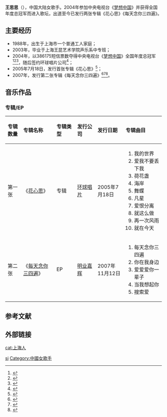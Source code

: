 {{otheruse|王思思}}
{{Veil|time=2015-09-12T07:46:16+00:00}}
{{藝人
|姓名 = 王思思
|類型 = 女歌手
|圖片 = 
|圖片簡介 = 
|原名 =  
|英文名 =  
|羅馬拼音 = 
|綽號 =  
|出生日期 = {{birth_date_and _age|1988|11|13}}
|出生地點 = {{CHN}}[[上海市|上海市]][[长宁区|长宁区]]
|母校 = [[上海王昆艺术学院|上海王昆艺术学院]]
|国籍 ={{PRC}}
|音樂類型 = 國語流行  
|職業 = [[歌手|歌手]] 
|唱片公司 =  
|经纪公司 =  
|相關團體 = [[梦想中国|梦想中国]]
|網站 = 
}}
'''王思思'''（{{bd|1988年|11月13日|catIdx=W王}}），中国大陆女歌手。2004年参加中央电视台《[[梦想中国|梦想中国]]》并获得全国年度总冠军而进入歌坛，出道至今已发行两张专辑《花心思》《每天念你三四遍》。

==主要经历==
*1988年，出生于上海市一个普通工人家庭；
*2003年，毕业于上海王昆艺术学院声乐系中专班；
*2004年，以386175短信票数夺得中央电视台《[[梦想中国|梦想中国]]》全国年度总冠军<ref>{{Cite web |url=http://ent.sina.com.cn/2004-10-25/0617543793.html |title=王思思捧走“金蝶” 中国平民偶像诞生 |accessdate=2015-01-17 |archive-date=2016-03-04 |archive-url=https://web.archive.org/web/20160304124913/http://ent.sina.com.cn/2004-10-25/0617543793.html |dead-url=no }}</ref><ref>{{Cite web |url=http://ent.sina.com.cn/x/2006-06-30/09121141397.html |title=王思思：《梦想中国》还欠我100万元 |accessdate=2015-01-17 |archive-date=2015-06-10 |archive-url=https://web.archive.org/web/20150610231307/http://ent.sina.com.cn/x/2006-06-30/09121141397.html |dead-url=no }}</ref><ref>{{Cite web |url=http://ent.sina.com.cn/x/2005-07-19/1630784537.html |title=“梦想中国”造就梦想起点 冠军王思思走向歌坛 |accessdate=2015-01-17 |archive-date=2015-06-10 |archive-url=https://web.archive.org/web/20150610212602/http://ent.sina.com.cn/x/2005-07-19/1630784537.html |dead-url=no }}</ref>，随后签约环球唱片公司<ref>{{Cite web |url=http://music.yule.sohu.com/20050719/n226361228.shtml |title=环球新人王思思发片 李咏首先其冲当嘉宾 |accessdate=2015-01-17 |archive-date=2016-03-05 |archive-url=https://web.archive.org/web/20160305022047/http://music.yule.sohu.com/20050719/n226361228.shtml |dead-url=no }}</ref>；
*2005年7月18日，发行首张专辑《花心思》<ref>{{Cite web |url=http://ent.sina.com.cn/y/o/2005-07-19/1223784281.html |title=平民偶像王思思首张大碟发售 李咏到场鼎力助阵 |accessdate=2015-01-17 |archive-date=2015-06-10 |archive-url=https://web.archive.org/web/20150610231501/http://ent.sina.com.cn/y/o/2005-07-19/1223784281.html |dead-url=no }}</ref>；
*2007年，发行第二张专辑《每天念你三四遍》<ref>{{Cite web |url=http://ent.163.com/07/0621/15/3HH5QPEV00031H0O.html |title=“梦想中国”冠军王思思沉寂两年复出 |accessdate=2015-01-17 |archive-date=2015-06-10 |archive-url=https://web.archive.org/web/20150610215026/http://ent.163.com/07/0621/15/3HH5QPEV00031H0O.html |dead-url=no }}</ref><ref>{{Cite web |url=http://ent.sina.com.cn/y/2007-06-21/11431606955.shtml |title=04年梦想中国冠军王思思 沉寂两年再度复出 |accessdate=2015-01-17 |archive-date=2015-06-10 |archive-url=https://web.archive.org/web/20150610223437/http://ent.sina.com.cn/y/2007-06-21/11431606955.shtml |dead-url=no }}</ref><ref>{{Cite web |url=http://ent.163.com/07/1025/18/3RLVNT9800031H0O.html |title=首届梦想中国冠军王思思全新唱片隆重推出 |accessdate=2015-01-17 |archive-date=2015-06-10 |archive-url=https://web.archive.org/web/20150610230850/http://ent.163.com/07/1025/18/3RLVNT9800031H0O.html |dead-url=no }}</ref>。

==音乐作品==
===专辑/EP===
{| class="wikitable"
!align="left" width="75px"|  专辑数量
!align="left" width="225px"| 专辑名称
!align="left" width="120px"| 专辑类型
!align="left" width="125px"| 发行公司
!align="left" width="150px"| 发行日期
!align="left" width="255px"| 专辑曲目
|-
! 第一张
! 《[[花心思|花心思]]》
| 专辑
| [[环球唱片|环球唱片]]
| 2005年7月18日
| {{HideH|曲目}}
# 我的世界
# 爱我不要丢下我
# 荷花盏 
# 海岸
# 舞蝶
# 凡星
# 爱恨分离
# 就这么做
# 再一次风雨
# 就在今天
{{HideF}}
|-
! 第二张
! 《[[每天念你三四遍|每天念你三四遍]]》
| EP
| [[明业嘉辉|明业嘉辉]]
| 2007年11月12日
| {{HideH|曲目}}
# 每天念你三四遍
# 你在我身边
# 爱爱爱你一辈子
# 当我想起你
# 搜索爱
{{HideF}}
|}

==参考文献==
{{reflist}}

==外部链接== 

{{梦想中国全国十强}}

{{DEFAULTSORT:Wang sisi}}
[[Category:王姓|si]]
[[cat:上海人|cat:上海人]]
[[Category:中國女歌手|Category:中國女歌手]]